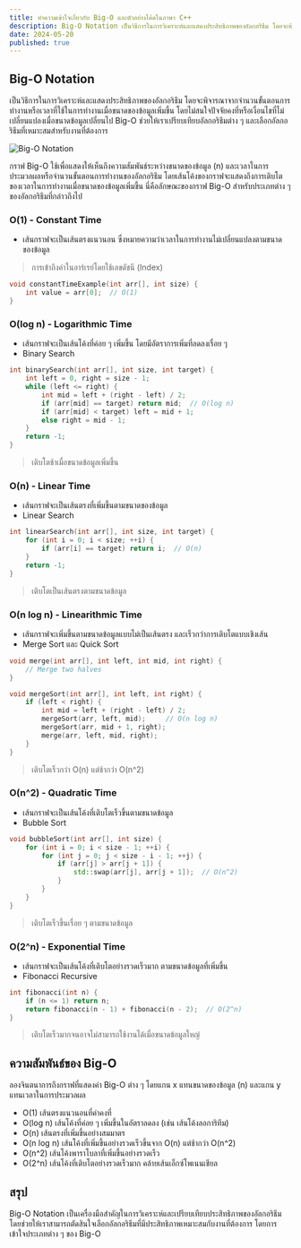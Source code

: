 ```yaml
---
title: ทำความเข้าใจเกี่ยวกับ Big-O และตัวอย่างโค้ดในภาษา C++
description: Big-O Notation เป็นวิธีการในการวิเคราะห์และแสดงประสิทธิภาพของอัลกอริธึม โดยจะพิจารณาจากจำนวนขั้นตอนการทำงานหรือเวลาที่ใช้ในการทำงานเมื่อขนาดของข้อมูลเพิ่มขึ้น
date: 2024-05-20
published: true
---
```


## Big-O Notation
เป็นวิธีการในการวิเคราะห์และแสดงประสิทธิภาพของอัลกอริธึม โดยจะพิจารณาจากจำนวนขั้นตอนการทำงานหรือเวลาที่ใช้ในการทำงานเมื่อขนาดของข้อมูลเพิ่มขึ้น โดยไม่สนใจปัจจัยคงที่หรือเงื่อนไขที่ไม่เปลี่ยนแปลงเมื่อขนาดข้อมูลเปลี่ยนไป Big-O ช่วยให้เราเปรียบเทียบอัลกอริธึมต่าง ๆ และเลือกอัลกอริธึมที่เหมาะสมสำหรับงานที่ต้องการ

<Image
src="https://strapi-blog-cms-7x8xk.ondigitalocean.app/uploads/big_o_9de97e3bad.jpeg"
alt="Big-O Notation"
width={800} height={556}
className="mx-auto"
/>

กราฟ Big-O ใช้เพื่อแสดงให้เห็นถึงความสัมพันธ์ระหว่างขนาดของข้อมูล (n) และเวลาในการประมวลผลหรือจำนวนขั้นตอนการทำงานของอัลกอริธึม โดยเส้นโค้งของกราฟจะแสดงถึงการเติบโตของเวลาในการทำงานเมื่อขนาดของข้อมูลเพิ่มขึ้น นี่คือลักษณะของกราฟ Big-O สำหรับประเภทต่าง ๆ ของอัลกอริธึมที่กล่าวถึงไป

### O(1) - Constant Time
- เส้นกราฟจะเป็นเส้นตรงแนวนอน ซึ่งหมายความว่าเวลาในการทำงานไม่เปลี่ยนแปลงตามขนาดของข้อมูล
> การเข้าถึงค่าในอาร์เรย์โดยใช้เลขดัชนี (Index)
```c++ showLineNumbers
void constantTimeExample(int arr[], int size) {
    int value = arr[0];  // O(1)
}
```

### O(log n) - Logarithmic Time
- เส้นกราฟจะเป็นเส้นโค้งที่ค่อย ๆ เพิ่มขึ้น โดยมีอัตราการเพิ่มที่ลดลงเรื่อย ๆ
- Binary Search
```c++ showLineNumbers
int binarySearch(int arr[], int size, int target) {
    int left = 0, right = size - 1;
    while (left <= right) {
        int mid = left + (right - left) / 2;
        if (arr[mid] == target) return mid;  // O(log n)
        if (arr[mid] < target) left = mid + 1;
        else right = mid - 1;
    }
    return -1;
}
```
> เติบโตช้าเมื่อขนาดข้อมูลเพิ่มขึ้น

### O(n) - Linear Time
- เส้นกราฟจะเป็นเส้นตรงที่เพิ่มขึ้นตามขนาดของข้อมูล
- Linear Search
```c++ showLineNumbers
int linearSearch(int arr[], int size, int target) {
    for (int i = 0; i < size; ++i) {
        if (arr[i] == target) return i;  // O(n)
    }
    return -1;
}
```
> เติบโตเป็นเส้นตรงตามขนาดข้อมูล

### O(n log n) - Linearithmic Time
- เส้นกราฟจะเพิ่มขึ้นตามขนาดข้อมูลแบบไม่เป็นเส้นตรง และเร็วกว่าการเติบโตแบบเชิงเส้น
- Merge Sort และ Quick Sort
```c++ showLineNumbers
void merge(int arr[], int left, int mid, int right) {
    // Merge two halves
}

void mergeSort(int arr[], int left, int right) {
    if (left < right) {
        int mid = left + (right - left) / 2;
        mergeSort(arr, left, mid);     // O(n log n)
        mergeSort(arr, mid + 1, right);
        merge(arr, left, mid, right);
    }
}
```
> เติบโตเร็วกว่า O(n) แต่ช้ากว่า O(n^2)

### O(n^2) - Quadratic Time
- เส้นกราฟจะเป็นเส้นโค้งที่เติบโตเร็วขึ้นตามขนาดข้อมูล
- Bubble Sort
```c++ showLineNumbers
void bubbleSort(int arr[], int size) {
    for (int i = 0; i < size - 1; ++i) {
        for (int j = 0; j < size - i - 1; ++j) {
            if (arr[j] > arr[j + 1]) {
                std::swap(arr[j], arr[j + 1]);  // O(n^2)
            }
        }
    }
}
```
> เติบโตเร็วขึ้นเรื่อย ๆ ตามขนาดข้อมูล

### O(2^n) - Exponential Time
- เส้นกราฟจะเป็นเส้นโค้งที่เติบโตอย่างรวดเร็วมาก ตามขนาดข้อมูลที่เพิ่มขึ้น
- Fibonacci Recursive
```c++ showLineNumbers
int fibonacci(int n) {
    if (n <= 1) return n;
    return fibonacci(n - 1) + fibonacci(n - 2);  // O(2^n)
}
```
> เติบโตเร็วมากจนอาจไม่สามารถใช้งานได้เมื่อขนาดข้อมูลใหญ่

## ความสัมพันธ์ของ Big-O
ลองจินตนาการถึงกราฟที่แสดงค่า Big-O ต่าง ๆ โดยแกน x แทนขนาดของข้อมูล (n) และแกน y แทนเวลาในการประมวลผล
- O(1) เส้นตรงแนวนอนที่ค่าคงที่
- O(log n) เส้นโค้งที่ค่อย ๆ เพิ่มขึ้นในอัตราลดลง (เช่น เส้นโค้งลอการิทึม)
- O(n) เส้นตรงที่เพิ่มขึ้นอย่างสมมาตร
- O(n log n) เส้นโค้งที่เพิ่มขึ้นอย่างรวดเร็วขึ้นจาก O(n) แต่ช้ากว่า O(n^2)
- O(n^2) เส้นโค้งพาราโบลาที่เพิ่มขึ้นอย่างรวดเร็ว
- O(2^n) เส้นโค้งที่เติบโตอย่างรวดเร็วมาก คล้ายเส้นเอ็กซ์โพเนนเชียล

## สรุป
Big-O Notation เป็นเครื่องมือสำคัญในการวิเคราะห์และเปรียบเทียบประสิทธิภาพของอัลกอริธึม โดยช่วยให้เราสามารถตัดสินใจเลือกอัลกอริธึมที่มีประสิทธิภาพเหมาะสมกับงานที่ต้องการ โดยการเข้าใจประเภทต่าง ๆ ของ Big-O
